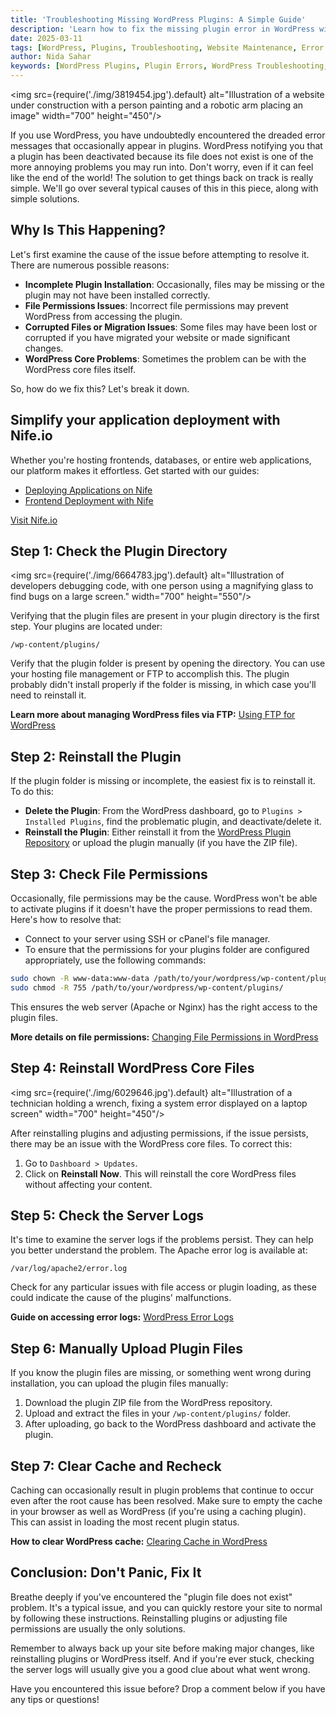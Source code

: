 ```yaml
---
title: 'Troubleshooting Missing WordPress Plugins: A Simple Guide'
description: 'Learn how to fix the missing plugin error in WordPress with simple troubleshooting steps. Identify causes such as incomplete installations, file permission issues, and core file problems, and follow step-by-step solutions to resolve them.'
date: 2025-03-11
tags: [WordPress, Plugins, Troubleshooting, Website Maintenance, Error Fixes]
author: Nida Sahar
keywords: [WordPress Plugins, Plugin Errors, WordPress Troubleshooting, Missing Plugins, File Permissions]
---
```



<img src={require('./img/3819454.jpg').default} alt="Illustration of a website under construction with a person painting and a robotic arm placing an image" width="700" height="450"/>
<br/>

If you use WordPress, you have undoubtedly encountered the dreaded error messages that occasionally appear in plugins. WordPress notifying you that a plugin has been deactivated because its file does not exist is one of the more annoying problems you may run into. Don't worry, even if it can feel like the end of the world! The solution to get things back on track is really simple. We'll go over several typical causes of this in this piece, along with simple solutions.

## Why Is This Happening?
Let's first examine the cause of the issue before attempting to resolve it. There are numerous possible reasons:

- **Incomplete Plugin Installation**: Occasionally, files may be missing or the plugin may not have been installed correctly.
- **File Permissions Issues**: Incorrect file permissions may prevent WordPress from accessing the plugin.
- **Corrupted Files or Migration Issues**: Some files may have been lost or corrupted if you have migrated your website or made significant changes.
- **WordPress Core Problems**: Sometimes the problem can be with the WordPress core files itself.

So, how do we fix this? Let's break it down.

## **Simplify your application deployment with Nife.io**
Whether you're hosting frontends, databases, or entire web applications, our platform makes it effortless. Get started with our guides:  

- [Deploying Applications on Nife](https://docs.nife.io/docs/UI-Guide/Apps-&-their-Management/App-Create)  
- [Frontend Deployment with Nife](https://docs.nife.io/docs/UI-Guide/Site-deployment/Build-File-Deployment)  

[Visit Nife.io](https://nife.io/)

## Step 1: Check the Plugin Directory

<img src={require('./img/6664783.jpg').default} alt="Illustration of developers debugging code, with one person using a magnifying glass to find bugs on a large screen." width="700" height="550"/>
<br/>

Verifying that the plugin files are present in your plugin directory is the first step. Your plugins are located under: 

`/wp-content/plugins/`

Verify that the plugin folder is present by opening the directory. You can use your hosting file management or FTP to accomplish this. The plugin probably didn't install properly if the folder is missing, in which case you'll need to reinstall it.

**Learn more about managing WordPress files via FTP:** [Using FTP for WordPress](https://wordpress.org/support/article/using-filezilla/)

## Step 2: Reinstall the Plugin
If the plugin folder is missing or incomplete, the easiest fix is to reinstall it. To do this:

- **Delete the Plugin**: From the WordPress dashboard, go to `Plugins > Installed Plugins`, find the problematic plugin, and deactivate/delete it.
- **Reinstall the Plugin**: Either reinstall it from the [WordPress Plugin Repository](https://wordpress.org/plugins/) or upload the plugin manually (if you have the ZIP file).

## Step 3: Check File Permissions
Occasionally, file permissions may be the cause. WordPress won't be able to activate plugins if it doesn't have the proper permissions to read them. Here's how to resolve that:

- Connect to your server using SSH or cPanel's file manager.
- To ensure that the permissions for your plugins folder are configured appropriately, use the following commands:

```sh
sudo chown -R www-data:www-data /path/to/your/wordpress/wp-content/plugins/
sudo chmod -R 755 /path/to/your/wordpress/wp-content/plugins/
```

This ensures the web server (Apache or Nginx) has the right access to the plugin files.

 **More details on file permissions:** [Changing File Permissions in WordPress](https://wordpress.org/support/article/changing-file-permissions/)

## Step 4: Reinstall WordPress Core Files

<img src={require('./img/6029646.jpg').default} alt="Illustration of a technician holding a wrench, fixing a system error displayed on a laptop screen" width="700" height="450"/>
<br/>

After reinstalling plugins and adjusting permissions, if the issue persists, there may be an issue with the WordPress core files. To correct this:

1. Go to `Dashboard > Updates`.
2. Click on **Reinstall Now**. This will reinstall the core WordPress files without affecting your content.

## Step 5: Check the Server Logs
It's time to examine the server logs if the problems persist. They can help you better understand the problem. The Apache error log is available at:

`/var/log/apache2/error.log`

Check for any particular issues with file access or plugin loading, as these could indicate the cause of the plugins' malfunctions.

 **Guide on accessing error logs:** [WordPress Error Logs](https://www.wpbeginner.com/wp-tutorials/how-to-find-and-access-wordpress-error-logs-step-by-step/)

## Step 6: Manually Upload Plugin Files
If you know the plugin files are missing, or something went wrong during installation, you can upload the plugin files manually:

1. Download the plugin ZIP file from the WordPress repository.
2. Upload and extract the files in your `/wp-content/plugins/` folder.
3. After uploading, go back to the WordPress dashboard and activate the plugin.

## Step 7: Clear Cache and Recheck
Caching can occasionally result in plugin problems that continue to occur even after the root cause has been resolved. Make sure to empty the cache in your browser as well as WordPress (if you're using a caching plugin). This can assist in loading the most recent plugin status.

**How to clear WordPress cache:** [Clearing Cache in WordPress](https://www.wpbeginner.com/beginners-guide/how-to-clear-your-cache-in-wordpress/)

## Conclusion: Don't Panic, Fix It
Breathe deeply if you've encountered the "plugin file does not exist" problem. It's a typical issue, and you can quickly restore your site to normal by following these instructions. Reinstalling plugins or adjusting file permissions are usually the only solutions.

Remember to always back up your site before making major changes, like reinstalling plugins or WordPress itself. And if you're ever stuck, checking the server logs will usually give you a good clue about what went wrong.

Have you encountered this issue before? Drop a comment below if you have any tips or questions!
